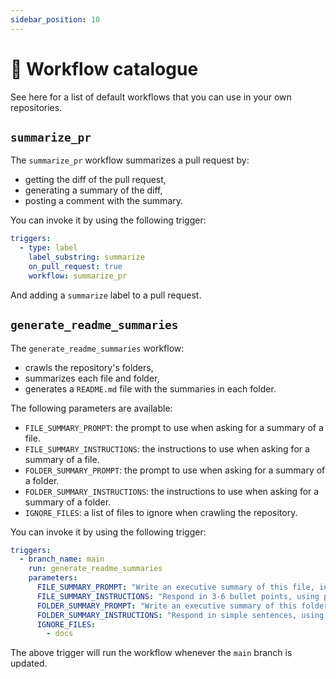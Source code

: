 ```yaml
---
sidebar_position: 10
---
```


# 🌊 Workflow catalogue

See here for a list of default workflows that you can use in your own repositories.

## `summarize_pr`

The `summarize_pr` workflow summarizes a pull request by:
- getting the diff of the pull request,
- generating a summary of the diff,
- posting a comment with the summary.

You can invoke it by using the following trigger:

```yaml
triggers:
  - type: label
    label_substring: summarize
    on_pull_request: true
    workflow: summarize_pr
```

And adding a `summarize` label to a pull request.

## `generate_readme_summaries`

The `generate_readme_summaries` workflow:
- crawls the repository's folders,
- summarizes each file and folder,
- generates a `README.md` file with the summaries in each folder.

The following parameters are available:
- `FILE_SUMMARY_PROMPT`: the prompt to use when asking for a summary of a file.
- `FILE_SUMMARY_INSTRUCTIONS`: the instructions to use when asking for a summary of a file.
- `FOLDER_SUMMARY_PROMPT`: the prompt to use when asking for a summary of a folder.
- `FOLDER_SUMMARY_INSTRUCTIONS`: the instructions to use when asking for a summary of a folder.
- `IGNORE_FILES`: a list of files to ignore when crawling the repository.

You can invoke it by using the following trigger:

```yaml
triggers:
  - branch_name: main
    run: generate_readme_summaries
    parameters:
      FILE_SUMMARY_PROMPT: "Write an executive summary of this file, intended for someone seeing it for the first time. Write 3-6 bullet points, prefixed with emojis."
      FILE_SUMMARY_INSTRUCTIONS: "Respond in 3-6 bullet points, using plenty of emojis."
      FOLDER_SUMMARY_PROMPT: "Write an executive summary of this folder, intended for someone seeing it for the first time. Respond in 3-5 sentences."
      FOLDER_SUMMARY_INSTRUCTIONS: "Respond in simple sentences, using plenty of emojis."
      IGNORE_FILES:
        - docs
```

The above trigger will run the workflow whenever the `main` branch is updated.
